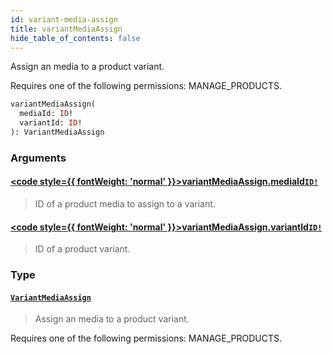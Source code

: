 ```yaml
---
id: variant-media-assign
title: variantMediaAssign
hide_table_of_contents: false
---
```








Assign an media to a product variant. 

Requires one of the following permissions: MANAGE_PRODUCTS.

```graphql
variantMediaAssign(
  mediaId: ID!
  variantId: ID!
): VariantMediaAssign
```


### Arguments

#### [<code style={{ fontWeight: 'normal' }}>variantMediaAssign.<b>mediaId</b></code>](#)<Bullet />[`ID!`](../../../developer/api-reference/scalars/id) <Badge class="secondary" text="non-null"/> <Badge class="secondary" text="scalar"/>
> ID of a product media to assign to a variant.
> 

#### [<code style={{ fontWeight: 'normal' }}>variantMediaAssign.<b>variantId</b></code>](#)<Bullet />[`ID!`](../../../developer/api-reference/scalars/id) <Badge class="secondary" text="non-null"/> <Badge class="secondary" text="scalar"/>
> ID of a product variant.
> 

### Type

#### [`VariantMediaAssign`](../../../developer/api-reference/objects/variant-media-assign) <Badge class="secondary" text="object"/>
> Assign an media to a product variant. 

Requires one of the following permissions: MANAGE_PRODUCTS.
> 





